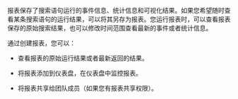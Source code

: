 报表保存了搜索语句运行的事件信息、统计信息和可视化结果。如果您希望随时查看某条搜索语句的运行结果，可以将其另存为报表。您运行报表时，可以查看报表保存的原始搜索结果，也可以修改时间范围查看最新的事件或者统计信息。 

通过创建报表，您可以：

* 查看报表的原始运行结果或者最新返回的结果。

* 将报表添加到仪表盘，在仪表盘中监控报表。

* 将报表共享给团队成员（如果您有报表共享权限）。
